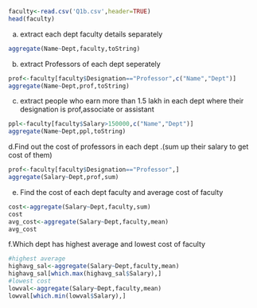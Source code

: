 ```{r}
faculty<-read.csv('Q1b.csv',header=TRUE)
head(faculty)
```

a. extract each dept faculty details separately
```{r}
aggregate(Name~Dept,faculty,toString)
```

b. extract Professors of each dept seperately
```{r}
prof<-faculty[faculty$Designation=="Professor",c("Name","Dept")]
aggregate(Name~Dept,prof,toString)
```

c. extract people who earn more than 1.5 lakh in each dept where their designation is prof,associate or assistant
```{r}
ppl<-faculty[faculty$Salary>150000,c("Name","Dept")]
aggregate(Name~Dept,ppl,toString)
```

d.Find out the cost of professors in each dept .(sum up their salary to get cost of them)
```{r}
prof<-faculty[faculty$Designation=="Professor",]
aggregate(Salary~Dept,prof,sum)
```

e. Find the cost of each dept faculty and average cost of faculty 
```{r}
cost<-aggregate(Salary~Dept,faculty,sum)
cost
avg_cost<-aggregate(Salary~Dept,faculty,mean)
avg_cost
```


f.Which dept has highest average and lowest  cost of faculty
```{r}
#highest average 
highavg_sal<-aggregate(Salary~Dept,faculty,mean)
highavg_sal[which.max(highavg_sal$Salary),]
#lowest cost
lowval<-aggregate(Salary~Dept,faculty,mean)
lowval[which.min(lowval$Salary),]
```



